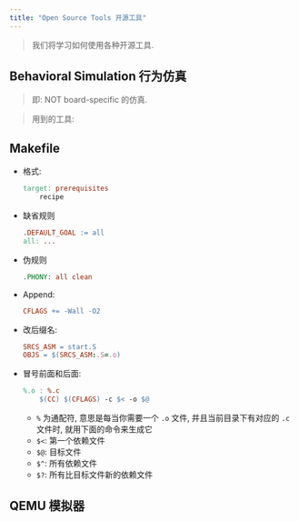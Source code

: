 ```yaml
---
title: "Open Source Tools 开源工具"
---
```


> 我们将学习如何使用各种开源工具.

## Behavioral Simulation 行为仿真

> 即: NOT board-specific 的仿真.

> 用到的工具: 

## Makefile

- 格式:

    ```makefile
    target: prerequisites
        recipe
    ```

- 缺省规则

    ```makefile
    .DEFAULT_GOAL := all
    all: ...
    ```

- 伪规则

    ```makefile
    .PHONY: all clean
    ```

- Append:

    ```makefile
    CFLAGS += -Wall -O2
    ```

- 改后缀名:

    ```makefile
    SRCS_ASM = start.S
    OBJS = $(SRCS_ASM:.S=.o)
    ```

- 冒号前面和后面:

    ```makefile
    %.o : %.c
        $(CC) $(CFLAGS) -c $< -o $@
    ```

    - `%` 为通配符, 意思是每当你需要一个 `.o` 文件, 并且当前目录下有对应的 `.c` 文件时, 就用下面的命令来生成它
    - `$<`: 第一个依赖文件
    - `$@`: 目标文件
    - `$^`: 所有依赖文件
    - `$?`: 所有比目标文件新的依赖文件

## QEMU 模拟器

